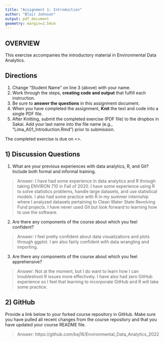 ```yaml
---
title: "Assignment 1: Introduction"
author: "Blair Johnson"
output: pdf_document
geometry: margin=2.54cm
---
```


## OVERVIEW

This exercise accompanies the introductory material in Environmental Data Analytics. 

## Directions
1. Change "Student Name" on line 3 (above) with your name.
3. Work through the steps, **creating code and output** that fulfill each instruction.
4. Be sure to **answer the questions** in this assignment document.
6. When you have completed the assignment, **Knit** the text and code into a single PDF file.
8. After Knitting, submit the completed exercise (PDF file) to the dropbox in Sakai. Add your last name into the file name (e.g., "Lima_A01_Introduction.Rmd") prior to submission.

The completed exercise is due on <>.

## 1) Discussion Questions

1. What are your previous experiences with data analytics, R, and Git? Include both formal and informal training.

> Answer: I have had some experience in data analytics and R through taking ENVIRON 710 in Fall of 2020. I have some experience using R to solve statistics problems, handle large datasets, and use statistical models. I also had some practice with R in my summer internship where I analyzed datasets pertaining to Clean Water State Revolving Fund projects. I have never used Git but look forward to learning how to use the software. 

2. Are there any components of the course about which you feel confident?

> Answer: I feel pretty confident about data visualizations and plots through ggplot. I am also fairly confident with data wrangling and importing. 

3. Are there any components of the course about which you feel apprehensive?

> Answer: Not at the moment, but I do want to learn how I can troubleshoot R issues more effectively. I have also had zero GitHub experience so I feel that learning to incorporate GitHub and R will take some practice. 


## 2) GitHub

Provide a link below to your forked course repository in GitHub. Make sure you have pulled all recent changes from the course repository  and that you have updated your course README file. 

> Answer: 
https://github.com/bsj16/Environmental_Data_Analytics_2022

